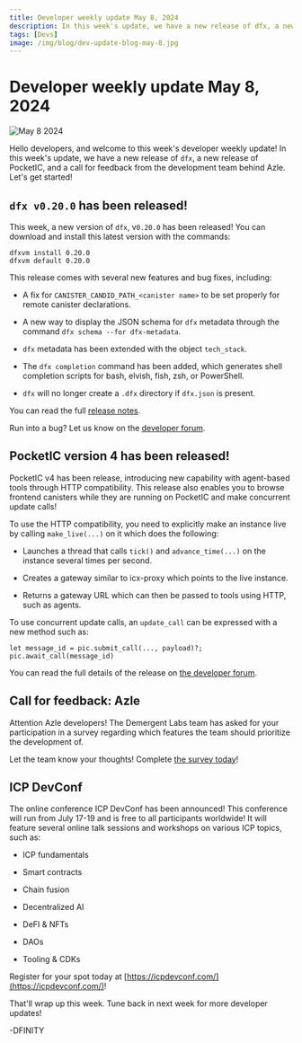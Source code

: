 ```yaml
---
title: Developer weekly update May 8, 2024
description: In this week's update, we have a new release of dfx, a new release of PocketIC, and a call for feedback from the development team behind Azle.
tags: [Devs]
image: /img/blog/dev-update-blog-may-8.jpg
---
```


# Developer weekly update May 8, 2024

![May 8 2024](../../static/img/blog/dev-update-blog-may-8.jpg)

Hello developers, and welcome to this week's developer weekly update! In this week's update, we have a new release of `dfx`, a new release of PocketIC, and a call for feedback from the development team behind Azle. Let's get started!

## `dfx v0.20.0` has been released!

This week, a new version of `dfx`, v`0.20.0` has been released! You can download and install this latest version with the commands:

```
dfxvm install 0.20.0
dfxvm default 0.20.0
```

This release comes with several new features and bug fixes, including:

- A fix for `CANISTER_CANDID_PATH_<canister name>` to be set properly for remote canister declarations.

- A new way to display the JSON schema for `dfx` metadata through the command `dfx schema --for dfx-metadata`.

- `dfx` metadata has been extended with the object `tech_stack`.

- The `dfx completion` command has been added, which generates shell completion scripts for bash, elvish, fish, zsh, or PowerShell.

- `dfx` will no longer create a `.dfx` directory if `dfx.json` is present.

You can read the full [release notes](https://github.com/dfinity/sdk/releases/tag/0.20.0).

Run into a bug? Let us know on the [developer forum](https://forum.dfinity.org/t/dfx-0-20-0-is-promoted/30471).

## PocketIC version 4 has been released!

PocketIC v4 has been release, introducing new capability with agent-based tools through HTTP compatibility. This release also enables you to browse frontend canisters while they are running on PocketIC and make concurrent update calls!

To use the HTTP compatibility, you need to explicitly make an instance live by calling `make_live(...)` on it which does the following:

- Launches a thread that calls `tick()` and `advance_time(...)` on the instance several times per second.

- Creates a gateway similar to icx-proxy which points to the live instance.

- Returns a gateway URL which can then be passed to tools using HTTP, such as agents.

To use concurrent update calls, an `update_call` can be expressed with a new method such as:

```
let message_id = pic.submit_call(..., payload)?;
pic.await_call(message_id)
```

You can read the full details of the release on [the developer forum](https://forum.dfinity.org/t/pocketic-version-4-0-0-ic-http-interface-compatibility/30281).


## Call for feedback: Azle

Attention Azle developers! The Demergent Labs team has asked for your participation in a survey regarding which features the team should prioritize the development of.

Let the team know your thoughts! Complete [the survey today](https://t.co/hLWNHvWiZI)!

## ICP DevConf

The online conference ICP DevConf has been announced! This conference will run from July 17-19 and is free to all participants worldwide! It will feature several online talk sessions and workshops on various ICP topics, such as:

- ICP fundamentals

- Smart contracts

- Chain fusion

- Decentralized AI

- DeFI & NFTs

- DAOs

- Tooling & CDKs

Register for your spot today at [https://icpdevconf.com/](https://icpdevconf.com/)!

That'll wrap up this week. Tune back in next week for more developer updates!

-DFINITY







